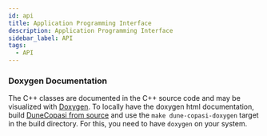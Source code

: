 ```yaml
---
id: api
title: Application Programming Interface
description: Application Programming Interface
sidebar_label: API
tags:
  - API
---
```



### Doxygen Documentation

The C++ classes are documented in the C++ source code and may be visualized with
[Doxygen](https://www.doxygen.nl/index.html). To locally have the doxygen html
documentation, build [DuneCopasi from source](install_source) and use the
`make dune-copasi-doxygen` target in the build directory. For this, you need to
have `doxygen` on your system.

<DoxygenButton/>
